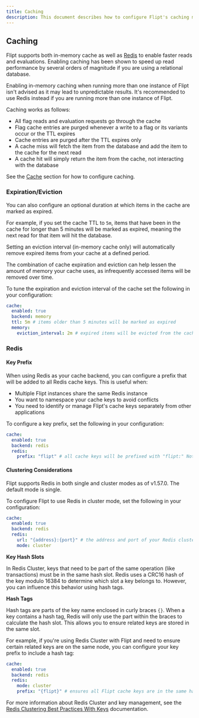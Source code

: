 ```yaml
---
title: Caching
description: This document describes how to configure Flipt's caching mechanisms.
---
```


## Caching

Flipt supports both in-memory cache as well as [Redis](https://redis.io/) to enable faster reads and
evaluations. Enabling caching has been shown to speed up read performance by
several orders of magnitude if you are using a relational database.

<Warning>
  Enabling in-memory caching when running more than one instance of Flipt isn't
  advised as it may lead to unpredictable results. It's recommended to use Redis
  instead if you are running more than one instance of Flipt.
</Warning>

Caching works as follows:

- All flag reads and evaluation requests go through the cache
- Flag cache entries are purged whenever a write to a flag or its variants
  occur or the TTL expires
- Cache entries are purged after the TTL expires only
- A cache miss will fetch the item from the database and add the item to the
  cache for the next read
- A cache hit will simply return the item from the cache, not interacting with
  the database

See the [Cache](/configuration/overview#cache) section for how to configure caching.

### Expiration/Eviction

You can also configure an optional duration at which items in the cache are
marked as expired.

For example, if you set the cache TTL to `5m`, items that have been in the cache
for longer than 5 minutes will be marked as expired, meaning the next read for
that item will hit the database.

Setting an eviction interval (in-memory cache only) will automatically remove
expired items from your cache at a defined period.

<Note>
  The combination of cache expiration and eviction can help lessen the amount of
  memory your cache uses, as infrequently accessed items will be removed over
  time.
</Note>

To tune the expiration and eviction interval of the cache set the following in
your configuration:

```yaml
cache:
  enabled: true
  backend: memory
  ttl: 5m # items older than 5 minutes will be marked as expired
  memory:
    eviction_interval: 2m # expired items will be evicted from the cache every 2 minutes
```

### Redis

#### Key Prefix

When using Redis as your cache backend, you can configure a prefix that will be added to all Redis cache keys. This is useful when:

- Multiple Flipt instances share the same Redis instance
- You want to namespace your cache keys to avoid conflicts
- You need to identify or manage Flipt's cache keys separately from other applications

To configure a key prefix, set the following in your configuration:

```yaml
cache:
  enabled: true
  backend: redis
  redis:
    prefix: "flipt" # all cache keys will be prefixed with "flipt:" Note: this is the default value
```

#### Clustering Considerations

Flipt supports Redis in both single and cluster modes as of v1.57.0. The default mode is single.

To configure Flipt to use Redis in cluster mode, set the following in your configuration:

```yaml
cache:
  enabled: true
  backend: redis
  redis:
    url: "{address}:{port}" # the address and port of your Redis cluster
    mode: cluster
```

**Key Hash Slots**

In Redis Cluster, keys that need to be part of the same operation (like transactions) must be in the same hash slot. Redis uses a CRC16 hash of the key modulo 16384 to determine which slot a key belongs to. However, you can influence this behavior using hash tags.

**Hash Tags**

Hash tags are parts of the key name enclosed in curly braces `{}`. When a key contains a hash tag, Redis will only use the part within the braces to calculate the hash slot. This allows you to ensure related keys are stored in the same slot.

For example, if you're using Redis Cluster with Flipt and need to ensure certain related keys are on the same node, you can configure your key prefix to include a hash tag:

```yaml
cache:
  enabled: true
  backend: redis
  redis:
    mode: cluster
    prefix: "{flipt}" # ensures all Flipt cache keys are in the same hash slot
```

For more information about Redis Cluster and key management, see the [Redis Clustering Best Practices With Keys](https://redis.io/blog/redis-clustering-best-practices-with-keys/) documentation.
